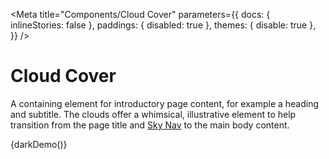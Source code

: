 
<Meta
  title="Components/Cloud Cover"
  parameters={{
    docs: { inlineStories: false },
    paddings: { disabled: true },
    themes: { disable: true },
  }}
/>

# Cloud Cover

A containing element for introductory page content, for example a heading and subtitle. The clouds offer a whimsical, illustrative element to help transition from the page title and [Sky Nav](/?path=/docs/components-sky-nav--dark) to the main body content.

<Canvas>
  <Story name="Dark" height="400px">
    {darkDemo()}
  </Story>
</Canvas>
